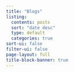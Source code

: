 ```yaml
---
title: "Blogs"
listing:
  contents: posts
  sort: "date desc"
  type: default
  categories: true
sort-ui: false
filter-ui: false
page-layout: full
title-block-banner: true
---
```

